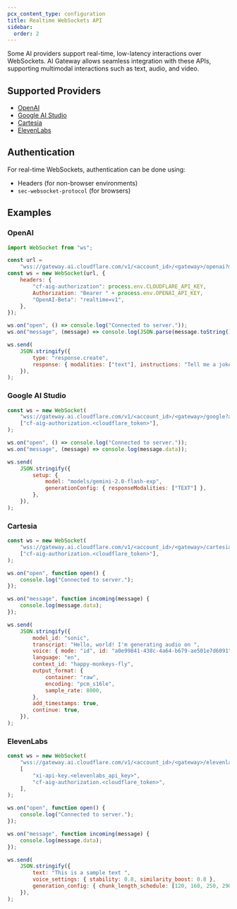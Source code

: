 ```yaml
---
pcx_content_type: configuration
title: Realtime WebSockets API
sidebar:
  order: 2
---
```


Some AI providers support real-time, low-latency interactions over WebSockets. AI Gateway allows seamless integration with these APIs, supporting multimodal interactions such as text, audio, and video.

## Supported Providers

- [OpenAI](https://platform.openai.com/docs/guides/realtime-websocket)
- [Google AI Studio](https://ai.google.dev/gemini-api/docs/multimodal-live)
- [Cartesia](https://docs.cartesia.ai/api-reference/tts/tts)
- [ElevenLabs](https://elevenlabs.io/docs/conversational-ai/api-reference/conversational-ai/websocket)

## Authentication

For real-time WebSockets, authentication can be done using:

- Headers (for non-browser environments)
- `sec-websocket-protocol` (for browsers)

## Examples

### OpenAI

```javascript
import WebSocket from "ws";

const url =
	"wss://gateway.ai.cloudflare.com/v1/<account_id>/<gateway>/openai?model=gpt-4o-realtime-preview-2024-12-17";
const ws = new WebSocket(url, {
	headers: {
		"cf-aig-authorization": process.env.CLOUDFLARE_API_KEY,
		Authorization: "Bearer " + process.env.OPENAI_API_KEY,
		"OpenAI-Beta": "realtime=v1",
	},
});

ws.on("open", () => console.log("Connected to server."));
ws.on("message", (message) => console.log(JSON.parse(message.toString())));

ws.send(
	JSON.stringify({
		type: "response.create",
		response: { modalities: ["text"], instructions: "Tell me a joke" },
	}),
);
```

### Google AI Studio

```javascript
const ws = new WebSocket(
	"wss://gateway.ai.cloudflare.com/v1/<account_id>/<gateway>/google?api_key=<google_api_key>",
	["cf-aig-authorization.<cloudflare_token>"],
);

ws.on("open", () => console.log("Connected to server."));
ws.on("message", (message) => console.log(message.data));

ws.send(
	JSON.stringify({
		setup: {
			model: "models/gemini-2.0-flash-exp",
			generationConfig: { responseModalities: ["TEXT"] },
		},
	}),
);
```

### Cartesia

```javascript
const ws = new WebSocket(
	"wss://gateway.ai.cloudflare.com/v1/<account_id>/<gateway>/cartesia?cartesia_version=2024-06-10&api_key=<cartesia_api_key>",
	["cf-aig-authorization.<cloudflare_token>"],
);

ws.on("open", function open() {
	console.log("Connected to server.");
});

ws.on("message", function incoming(message) {
	console.log(message.data);
});

ws.send(
	JSON.stringify({
		model_id: "sonic",
		transcript: "Hello, world! I'm generating audio on ",
		voice: { mode: "id", id: "a0e99841-438c-4a64-b679-ae501e7d6091" },
		language: "en",
		context_id: "happy-monkeys-fly",
		output_format: {
			container: "raw",
			encoding: "pcm_s16le",
			sample_rate: 8000,
		},
		add_timestamps: true,
		continue: true,
	}),
);
```

### ElevenLabs

```javascript
const ws = new WebSocket(
	"wss://gateway.ai.cloudflare.com/v1/<account_id>/<gateway>/elevenlabs?agent_id=<elevenlabs_agent_id>",
	[
		"xi-api-key.<elevenlabs_api_key>",
		"cf-aig-authorization.<cloudflare_token>",
	],
);

ws.on("open", function open() {
	console.log("Connected to server.");
});

ws.on("message", function incoming(message) {
	console.log(message.data);
});

ws.send(
	JSON.stringify({
		text: "This is a sample text ",
		voice_settings: { stability: 0.8, similarity_boost: 0.8 },
		generation_config: { chunk_length_schedule: [120, 160, 250, 290] },
	}),
);
```
